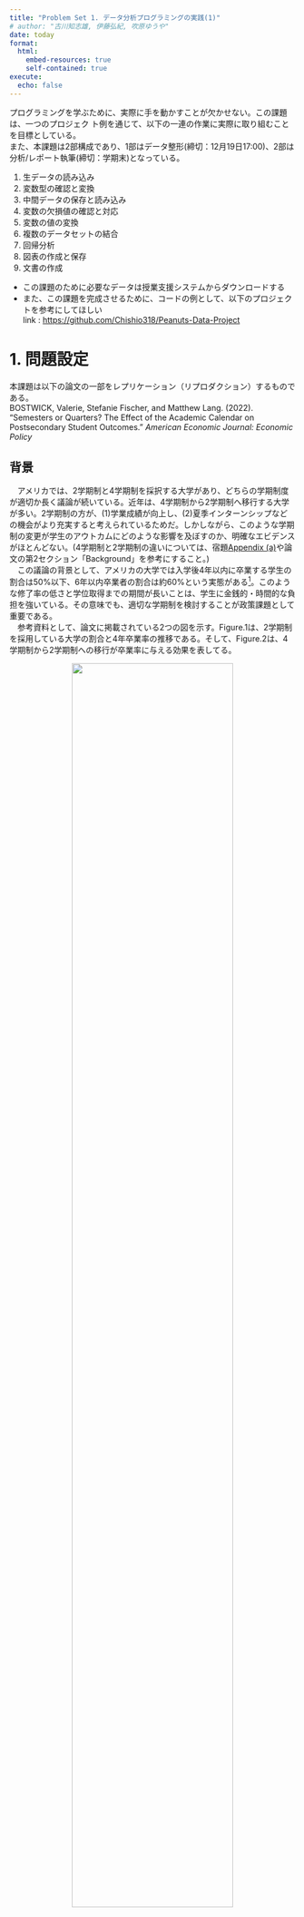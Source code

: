 ```yaml
---
title: "Problem Set 1. データ分析プログラミングの実践(1)"
# author: "古川知志雄, 伊藤弘紀, 吹原ゆうや"
date: today 
format: 
  html: 
    embed-resources: true
    self-contained: true
execute: 
  echo: false
---
```



<!-- 中間報告/提出期限: 2023年12月19日 -->


プログラミングを学ぶために、実際に手を動かすことが欠かせない。この課題は、一つのプロジェク
ト例を通じて、以下の一連の作業に実際に取り組むことを目標としている。  
また、本課題は2部構成であり、1部はデータ整形(締切：12月19日17:00)、2部は分析/レポート執筆(締切：学期末)となっている。


1. 生データの読み込み
1. 変数型の確認と変換
1. 中間データの保存と読み込み
1. 変数の欠損値の確認と対応
1. 変数の値の変換
1. 複数のデータセットの結合
1. 回帰分析
1. 図表の作成と保存
1. 文書の作成



- この課題のために必要なデータは授業支援システムからダウンロードする  
- また、この課題を完成させるために、コードの例として、以下のプロジェクトを参考にしてほしい  
link : [https://github.com/Chishio318/Peanuts-Data-Project](https://github.com/Chishio318/Peanuts-Data-Project)



# 1. 問題設定
本課題は以下の論文の一部をレプリケーション（リプロダクション）するものである。  
BOSTWICK, Valerie, Stefanie Fischer, and Matthew Lang. (2022). “Semesters or Quarters? The Effect of the
Academic Calendar on Postsecondary Student Outcomes.” *American Economic Journal: Economic Policy*

## 背景
　アメリカでは、2学期制と4学期制を採択する大学があり、どちらの学期制度が適切か長く議論が続いている。近年は、4学期制から2学期制へ移行する大学が多い。2学期制の方が、(1)学業成績が向上し、(2)夏季インターンシップなどの機会がより充実すると考えられているためだ。しかしながら、このような学期制の変更が学生のアウトカムにどのような影響を及ぼすのか、明確なエビデンスがほとんどない。(4学期制と2学期制の違いについては、宿題[Appendix (a)](#a-2学期制semesterと4学期制quarterの違い)や論文の第2セクション「Background」を参考にすること。)  
　この議論の背景として、アメリカの大学では入学後4年以内に卒業する学生の割合は50%以下、6年以内卒業者の割合は約60%という実態がある[^1]。このような修了率の低さと学位取得までの期間が長いことは、学生に金銭的・時間的な負担を強いている。その意味でも、適切な学期制を検討することが政策課題として重要である。  
　参考資料として、論文に掲載されている2つの図を示す。Figure.1は、2学期制を採用している大学の割合と4年卒業率の推移である。そして、Figure.2は、4学期制から2学期制への移行が卒業率に与える効果を表してる。

[^1]: 日本は約89% (令和4年度学校基本調査：最低修業年数卒業者 / 卒業者計)

<div style="text-align: center;"><img src="./Figure/figure1.png" width=75%><div>
<br>  
<br>
<div style="text-align: center;"><img src="./Figure/figure2.png" width=70%><div>



## 本課題の問い
4学期制から2学期制への移行は卒業率に影響を及ぼすのか


## 用いるデータ
- outcome(1991.csv - 2016.csv)
    - 卒業者数などの結果変数に関連するデータが格納されているファイル  
    - 各年に分かれている
- covariates(covariates.xlsx)
    - その他の変数データが格納されているファイル
- semester_dummy(semester_data_1.csv, semester_data_2.csv)
    - 大学ごとの2学期制と4学期制の分類データが格納されているファイル

　論文に使われている元データに関心がある学生は[Appendix (b)](#b-論文に使用されたデータソース)を参照すること。

# 2. 提出課題

1. データ整形過程のコードとアウトプットを提出すること
2. 分析過程のコードを書き、合同・個別オフィスアワーの時間を活用して、古川（伊藤、吹原）から添削・フィードバックを受けること
    - 実際にコード全体がスムーズに実行され、結果を出すことを示すこと

    
## 提出期限
- 2023年12月19日（火曜）17:00

## 評価基準

<!-- #### レポートについて
- 変数の欠損値などの問題についてどう対応したかを議論しているか
- 変数に異常値などがないかを議論しているか -->

#### コードについて
- tidyverseRを使用して書いているか
- エラーなく実行できるか
- 読みやすいか、拡張しやすいか
    - マジック・ナンバーなどを使わず、説明がされているか
    - 適切な変数名をつけているか
    - コメントが書かれているか（任意）

# 3. 分析課題

## データ整理と変換
通常、データは、そのまま分析できる形式で保存されていない。ここでは、様々な問題を抱える生データをどのように整理・変換すればよいかを学ぶ。なお、以下のステップは「指針」であり、コード については、参考資料やPeanuts Data Projectなどを参考にすること。

#### (a) semester_dummy_tidy[難易度2]
1. 生データを読み込みなさい (semester_dummy_1.csv, semester_dummy_2.csv)  
<br>
1. semester_dummy_1.csvについては、1行目を列名としなさい 
<br>  
1. 2つのデータを適切に結合しなさい
    - ヒント：型に注意
    <br>  
1. 'Y'列を削除しなさい


#### (b) gradrate_tidy [難易度3]
1. 生データを読み込み、適切に結合しなさい
    - ヒント：'for'や'purrr::map'を参照  
    <br>
1. 女子学生の4年卒業率に0.01をかけて、0から1のスケールに変更しなさい

#### (c) covariates_tidy [難易度3]
1. 生データを読み込みなさい (covariates.xlsx)  
<br>
1. 'university_id'という列名を'unitid'に変更しなさい  
<br>
1. 'unitid'に含まれる"aaaa"という文字を削除しなさい
    - ヒント：stringr  
    <br>
1. ‘category’列に含まれる’instatetuition’, ‘costs’, ’faculty’, 'white_cohortsize'を別の列として追加しなさい(wide型に変更しなさい)
    - ヒント：pivot_wider

#### (d) gradrate_ready [難易度1]
1. 男女合計の4年卒業率と男子学生の4年卒業率を計算し、新たな列として追加しなさい
    - ヒント：型に注意  
    <br>
1. 計算した卒業率を有効数字3桁に調整しなさい  
<br>
1. 卒業率に欠損値が含まれている行を削除しなさい
 
#### (e) covariates_ready [難易度3]
1. outcomeやsemester_dummyに含まれる年を調べ、covariatesデータの期間を他のデータに揃えなさい
<br>  
1. outcome_dataに含まれるunitidを特定し、covariatesに含まれるunitidをoutcomeデータに揃えなさい

#### (f) master [難易度2]
1. 結合に用いる変数を考え、semester_dummy_tidy, covariates_ready, gradrate_readyを適切に結合しなさい
    - ヒント：left_joinなど  
    <br>  

1. 白人学生が学生全体に占める割合を計算し、有効数字3桁に調整した上で、新たな列として追加しなさい

<br>  


## データの分析

##### 注意事項
- (Adv.)が書かれている場合は、上級問題のため必ず解く必要はない\
- 参考資料に論文中の図表を引用しているが、その通りに作成する必要はなく、自分なりに工夫すること

\

#### (a) 記述統計
###### 1. 問題背景などを知る上で役に立つ記述統計を作成し、内容について議論しなさい
- 参考：\
　論文Table 1　

###### 2. 4年卒業率の平均推移を計算し、図で示しなさい
- 参考：\
　論文Figure 1

###### 3. semester導入率を計算し、図で示しなさい
- 参考：\
　論文Figure 1

　**注意：問2, 問3のプロットは別々の図として作成することを推奨する**

###### 4. **変数に処理を加えた上**で、以下の散布図を作成しなさい。また、重要だと考える結果について議論しなさい

1. 4年卒業率と男子学生比率
2. 4年卒業率と女子学生比率
3. 4年卒業率と白人学生割合
4. 4年卒業率と年間運営コスト(costs)
5. 4年卒業率と学費(instatetuition)

- 作成の際には関数を作成することを強く推奨する
- ヒント: \
　"rlang" package (enquo関数, sym関数)\
　使い方については、以下のHPが参考になる \
　[https://www.tidyverse.org/blog/2018/07/ggplot2-tidy-evaluation/#tidy-facets-with-vars](https://www.tidyverse.org/blog/2018/07/ggplot2-tidy-evaluation/#tidy-facets-with-vars)\
　[https://ggplot2.tidyverse.org/reference/tidyeval.html](https://ggplot2.tidyverse.org/reference/tidyeval.html)

\

###### 5. (Adv.) semester制の導入と共変量の関係を分析しなさい
- 参考：\
　論文Table2に関連する箇所を読むこと\
　追加で配布したSTATAコードを参照し、回帰式を考える\
　該当箇所：85行目以下 `***Table 2: Effect of Switching to ~`

\

#### (b) 回帰分析
###### 1. 以下の3つの変数を作成しなさい
- "yearofsem"
    - semester制が導入された年
- "yearstosem"
    - semeter制導入からの相対年数
        - 例：2000年にsemester制が導入された場合、1997年は-3、1998年は-2、1999年は-1、2000年は0、2001年は1、2002年は2、2003年は3, ...
- "treated"
    - "yearstosem"が0以上の時に1をとるダミー変数  

###### 2. 以下の式を推定し、結果について議論しなさい
- $s$：大学、$k$：相対年数(yearstosem)
$$ 
Y_{sk} = \beta_0 + \beta_1 \text{treated}_{sk} + \varepsilon_{sk} \label{base_eq}\tag{1}
$$  


###### 3. 数式 (1) の問題点を指摘しなさい

- 参考：\
　論文セクション2, B:「Empirical Framework: Institution Level」\
　[11 因果推論の共変量制御アプローチ](https://chishio318.github.io/statistics/%E5%9B%A0%E6%9E%9C%E6%8E%A8%E8%AB%96%E3%81%AE%E5%85%B1%E5%A4%89%E9%87%8F%E5%88%B6%E5%BE%A1%E3%82%A2%E3%83%97%E3%83%AD%E3%83%BC%E3%83%81.html)\
　[12 因果推論の実験的アプローチ](https://chishio318.github.io/statistics/%E5%9B%A0%E6%9E%9C%E6%8E%A8%E8%AB%96%E3%81%AE%E5%AE%9F%E9%A8%93%E7%9A%84%E3%82%A2%E3%83%97%E3%83%AD%E3%83%BC%E3%83%81.html)  

\


###### 4. (Adv.) 問3.で指摘した点に対する改善が加えられている回帰式を考えなさい。その推定結果を議論しなさい
- 必ずしも全ての問題点を考慮する必要はない
\


###### 5. (Adv.) 介入前期間において、トリートメント群とコントロール群のトレンドが平行かどうかを検証しなさい
- ヒント：\
　Event Study Design　(Event Studyにはいくつか意味があるため注意)
- 参考：\
　論文Figure 2, Panel A\
　[Causal Inference : The Mixtape](https://mixtape.scunning.com/09-difference_in_differences#a-redundant-rant-about-parallel-pre-treatment-dd-coefficients-because-im-worried-one-was-not-enough)\
　[11 因果推論の共変量制御アプローチ](https://chishio318.github.io/statistics/%E5%9B%A0%E6%9E%9C%E6%8E%A8%E8%AB%96%E3%81%AE%E5%85%B1%E5%A4%89%E9%87%8F%E5%88%B6%E5%BE%A1%E3%82%A2%E3%83%97%E3%83%AD%E3%83%BC%E3%83%81.html)

\

## 取り組むにあたって気をつけてほしいこと

- コードを調べるときは、英語のリソース(Stack Overflowなど)を探すことを強く勧める
- プログラミングの課題に一緒に取り組む仲間も、大切なリソースである。まず自力で取り組み、その後、お互いに助言をし合うことを勧める


# 5. Appendix
#### (a) 2学期制（Semester）と4学期制(Quarter)の違い
- 詳細は論文の第2セクション 「Background」を参照  

```r
library(tidyr)
library(kableExtra)

tidyr::tribble(
    ~" ", ~"2学期制", ~"4学期制",
    "学事歴", "8月下旬 - 5月上旬", "9月下旬 - 6月下旬",
    "授業期間", "約15週間", "約10週間",
    "履修科目数（1学期）", "5科目程度", "3科目 - 4科目",  
    "メリット",
    "授業期間が長いのでより難しい内容まで学べる。　　　　　　　夏季インターンシップの機会が多い",
    "多くの科目を履修できる。　　　　　　　　　学期が細かく分かれているため、専攻を変えやすい。＊" ,
    "デメリット", "試験勉強を先延ばしにする", "インターンの参加や留学時期が合わせにくい。"
) |> 
kableExtra::kbl(table.attr = 'data-quarto-disable-processing="true"', )  |> 
kableExtra::kable_styling(full_width = FALSE) |> 
kableExtra::column_spec(2:3, width = "200px") |> 
kableExtra::add_footnote(c("約半数の学生が専攻を変更する背景がある"), notation = "symbol")
```

#### (b) 論文に使用されたデータソース
**本課題に取り組む際はLMSのデータを使用すること**  
ダウンロードには会員登録が必要である。

##### URL
[https://www.openicpsr.org/openicpsr/project/124861/version/V1/view](https://www.openicpsr.org/openicpsr/project/124861/version/V1/view)


<br>  

# 6. 参考資料
#### R
　[私たちのR](https://www.jaysong.net/RBook/)  
　[R for Data Science (2e)](https://r4ds.hadley.nz/)  
　[Rで計量政治学入門](https://shohei-doi.github.io/quant_polisci/index.html)  

　[Advanced R](https://adv-r.hadley.nz/index.html)(上級者向け)

#### cheat sheet
　[Posit Cheatsheets](https://www.rstudio.com/resources/cheatsheets/)

#### レポート関連
　[Quarto](https://quarto.org/)[^2]  
　[Overleaf](https://ja.overleaf.com/)


[^2]: 課題資料はQuartoで作成している 